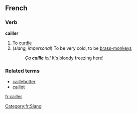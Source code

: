 ==French==
===Verb===
'''cailler'''

# To [[curdle]]
# (''slang, impersonal'') To be very cold, to be [[brass-monkeys]]
#: ''Ça '''caille''' ici!'' It's bloody freezing here!

===Related terms===
*[[caillebotter]]
*[[caillot]]

[[fr:cailler]]
[[Category:fr:Slang]]